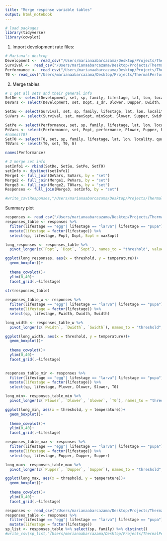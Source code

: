 ```yaml
---
title: "Merge response variable tables"
output: html_notebook
---
```



```r
# load packages
library(tidyverse)
library(cowplot)

```

1. Import development rate files:
```r
# Mariana's desktop
Development <-  read_csv("/Users/marianaabarcazama/Desktop/Projects/ThermalPerformance/Development.csv")
Survival <-  read_csv("/Users/marianaabarcazama/Desktop/Projects/ThermalPerformance/Survival.csv")
Performance <-  read_csv("/Users/marianaabarcazama/Desktop/Projects/ThermalPerformance/Performance.csv")
T0 <- read_csv("/Users/marianaabarcazama/Desktop/Projects/ThermalPerformance/T0-G.csv")
```


2. Merge tables 
```r
# 1 get all sets and their general info
SetDe <- select(Development, set, sp, family, lifestage, lat, lon, locality, quality)
DeVars <- select(Development, set, Dopt, s_dr, Dlower, Dupper, Dwidth, Max_dr)

SetSu <- select(Survival, set, sp, family, lifestage, lat, lon, locality, quality)
SuVars <- select(Survival, set, maxSopt, minSopt, Slower, Supper, Swidth)

SetPe <- select(Performance, set, sp, family, lifestage, lat, lon, locality, quality)
PeVars <- select(Performance, set, Popt, performance, Plower, Pupper, Pwidth)
#names(T0)
SetT0 <- select(T0, set, sp, family, lifestage, lat, lon, locality, quality)
T0Vars <- select(T0, set, T0, G)

names(Performance)

# 2 merge set info
setInfo1 <- rbind(SetDe, SetSu, SetPe, SetT0)
setInfo <- distinct(setInfo1)
Merge1 <- full_join(DeVars, SuVars, by = "set")
Merge2 <- full_join(Merge1, PeVars, by = "set")
Merge3 <- full_join(Merge2, T0Vars, by = "set")
Responses <- full_join(Merge3, setInfo, by = "set")

```


```r
#write_csv(Responses,"/Users/marianaabarcazama/Desktop/Projects/ThermalPerformance/ThermalResponsesII.csv")
```

Summary plot
```r
responses <- read_csv("/Users/marianaabarcazama/Desktop/Projects/ThermalPerformance/ThermalResponsesII.csv")
responses_table <- responses %>% 
  filter(lifestage == "egg"| lifestage == "larva"| lifestage == "pupa") %>% 
  mutate(lifestage = factor(lifestage)) %>% 
  select(sp, lifestage, Popt, Dopt, Sopt = maxSopt)

long_responses <- responses_table %>% 
  pivot_longer(c(`Popt`, `Dopt`, `Sopt`), names_to = "threshold", values_to = "temperature")

ggplot(long_responses, aes(x = threshold, y = temperature))+
  geom_boxplot()+
  
  theme_cowplot()+
  ylim(0,40)+
  facet_grid(.~lifestage)
  
str(responses_table)
```
```r
responses_table_w <- responses %>% 
  filter(lifestage == "egg"| lifestage == "larva"| lifestage == "pupa") %>% 
  mutate(lifestage = factor(lifestage)) %>% 
  select(sp, lifestage, Pwidth, Dwidth, Swidth)

long_width <- responses_table_w %>% 
  pivot_longer(c(`Pwidth`, `Dwidth`, `Swidth`), names_to = "threshold", values_to = "temperature")

ggplot(long_width, aes(x = threshold, y = temperature))+
  geom_boxplot()+
  
  theme_cowplot()+
  ylim(0,40)+
  facet_grid(.~lifestage)
  
```

```r
responses_table_min <- responses %>% 
  filter(lifestage == "egg"| lifestage == "larva"| lifestage == "pupa") %>% 
  mutate(lifestage = factor(lifestage)) %>% 
  select(sp, lifestage, Plower, Dlower, Slower, T0)

long_min<- responses_table_min %>% 
  pivot_longer(c(`Plower`, `Dlower`, `Slower`, `T0`), names_to = "threshold", values_to = "temperature")

ggplot(long_min, aes(x = threshold, y = temperature))+
  geom_boxplot()+
  
  theme_cowplot()+
  ylim(0,40)+
  facet_grid(.~lifestage)
```

```r
responses_table_max <- responses %>% 
  filter(lifestage == "egg"| lifestage == "larva"| lifestage == "pupa") %>% 
  mutate(lifestage = factor(lifestage)) %>% 
  select(sp, lifestage, Pupper, Dupper, Supper)

long_max<- responses_table_max %>% 
  pivot_longer(c(`Pupper`, `Dupper`, `Supper`), names_to = "threshold", values_to = "temperature")

ggplot(long_max, aes(x = threshold, y = temperature))+
  geom_boxplot()+
  
  theme_cowplot()+
  ylim(0,40)+
  facet_grid(.~lifestage)

```

```r
responses <- read_csv("/Users/marianaabarcazama/Desktop/Projects/ThermalPerformance/ThermalResponsesII.csv")
responses_table <- responses %>% 
  filter(lifestage == "egg"| lifestage == "larva"| lifestage == "pupa") %>% 
  mutate(lifestage = factor(lifestage))
sp_list <- responses_table %>% select(sp, family) %>% distinct()
#write_csv(sp_list,"/Users/marianaabarcazama/Desktop/Projects/ThermalPerformance/SpeciesList.csv")

```

